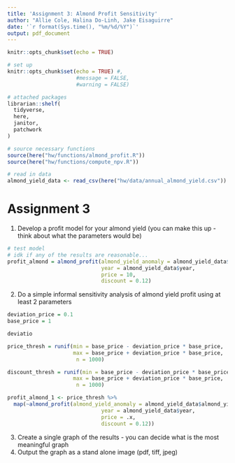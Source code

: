 ```yaml
---
title: 'Assignment 3: Almond Profit Sensitivity'
author: "Allie Cole, Halina Do-Linh, Jake Eisaguirre"
date: '`r format(Sys.time(), "%m/%d/%Y")`'
output: pdf_document
---
```


```r
knitr::opts_chunk$set(echo = TRUE)

# set up
knitr::opts_chunk$set(echo = TRUE) #,
                      #message = FALSE,
                      #warning = FALSE)

# attached packages
librarian::shelf(
  tidyverse,
  here,
  janitor,
  patchwork
)

# source necessary functions
source(here("hw/functions/almond_profit.R"))
source(here("hw/functions/compute_npv.R"))

# read in data
almond_yield_data <- read_csv(here("hw/data/annual_almond_yield.csv"))
```

# Assignment 3

1. Develop a profit model for your almond yield (you can make this up - think about what the parameters would be)

```r
# test model
# idk if any of the results are reasonable...
profit_almond = almond_profit(almond_yield_anomaly = almond_yield_data$almond_yield_pct,
                              year = almond_yield_data$year,
                              price = 10,
                              discount = 0.12)
```

2. Do a simple informal sensitivity analysis of almond yield profit using at least 2 parameters

```r
deviation_price = 0.1
base_price = 1

deviatio

price_thresh = runif(min = base_price - deviation_price * base_price,
                     max = base_price + deviation_price * base_price,
                      n = 1000)

discount_thresh = runif(min = base_price - deviation_price * base_price,
                     max = base_price + deviation_price * base_price,
                      n = 1000)

profit_almond_1 <- price_thresh %>% 
  map(~almond_profit(almond_yield_anomaly = almond_yield_data$almond_yield_pct,
                              year = almond_yield_data$year,
                              price = .x,
                              discount = 0.12))

```

3. Create a single graph of the results - you can decide what is the most meaningful graph
4. Output the graph as a stand alone image (pdf, tiff, jpeg)

```r

```

